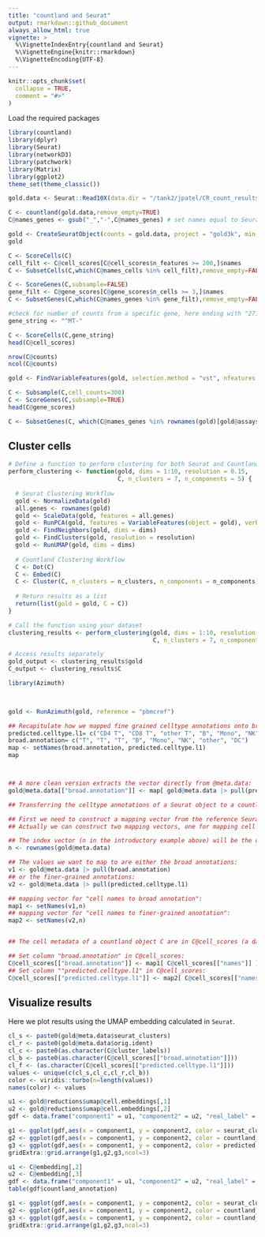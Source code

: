 ```yaml
---
title: "countland and Seurat"
output: rmarkdown::github_document
always_allow_html: true
vignette: >
  %\VignetteIndexEntry{countland and Seurat}
  %\VignetteEngine{knitr::rmarkdown}
  %\VignetteEncoding{UTF-8}
---
```


```r
knitr::opts_chunk$set(
  collapse = TRUE,
  comment = "#>"
)
```



Load the required packages

```r

library(countland)
library(dplyr)
library(Seurat)
library(networkD3)
library(patchwork)
library(Matrix)
library(ggplot2)
theme_set(theme_classic())

```



```r

gold.data <- Seurat::Read10X(data.dir = "/tank2/jpatel/CR_count_results/Pooled_Samples/4plex_subpool1_run1_count/outs/filtered_feature_bc_matrix")

```



```r
C <- countland(gold.data,remove_empty=TRUE)
C@names_genes <- gsub("_","-",C@names_genes) # set names equal to Seurat
```



```r
gold <- CreateSeuratObject(counts = gold.data, project = "gold3k", min.cells = 3, min.features = 200)
gold

C <- ScoreCells(C)
cell_filt <- C@cell_scores[C@cell_scores$n_features >= 200,]$names
C <- SubsetCells(C,which(C@names_cells %in% cell_filt),remove_empty=FALSE)

C <- ScoreGenes(C,subsample=FALSE)
gene_filt <- C@gene_scores[C@gene_scores$n_cells >= 3,]$names
C <- SubsetGenes(C,which(C@names_genes %in% gene_filt),remove_empty=FALSE)
```



```r
#check for number of counts from a specific gene, here ending with "271254"
gene_string <- "^MT-"

C <- ScoreCells(C,gene_string)
head(C@cell_scores)
```


```r

nrow(C@counts)
ncol(C@counts)

```



```r
gold <- FindVariableFeatures(gold, selection.method = "vst", nfeatures = 2000)
```



```r
C <- Subsample(C,cell_counts=300)
C <- ScoreGenes(C,subsample=TRUE)
head(C@gene_scores)
```




```r
C <- SubsetGenes(C, which(C@names_genes %in% rownames(gold)[gold@assays$RNA@meta.data$vf_vst_counts_variable]))

```


## Cluster cells

```r
# Define a function to perform clustering for both Seurat and Countland
perform_clustering <- function(gold, dims = 1:10, resolution = 0.15, 
                               C, n_clusters = 7, n_components = 5) {
  
  # Seurat Clustering Workflow
  gold <- NormalizeData(gold)
  all.genes <- rownames(gold)
  gold <- ScaleData(gold, features = all.genes)
  gold <- RunPCA(gold, features = VariableFeatures(object = gold), verbose = FALSE)
  gold <- FindNeighbors(gold, dims = dims)
  gold <- FindClusters(gold, resolution = resolution)
  gold <- RunUMAP(gold, dims = dims)
  
  # Countland Clustering Workflow
  C <- Dot(C)
  C <- Embed(C)
  C <- Cluster(C, n_clusters = n_clusters, n_components = n_components)
  
  # Return results as a list
  return(list(gold = gold, C = C))
}
```


```r

# Call the function using your dataset
clustering_results <- perform_clustering(gold, dims = 1:10, resolution = 0.15, 
                                         C, n_clusters = 7, n_components = 5)

# Access results separately
gold_output <- clustering_results$gold
C_output <- clustering_results$C
```



```r

library(Azimuth)


  
gold <- RunAzimuth(gold, reference = "pbmcref")


```


```r
## Recapitulate how we mapped fine grained celltype annotations onto broad annotations:
predicted.celltype.l1= c("CD4 T", "CD8 T", "other T", "B", "Mono", "NK", "other", "DC")
broad.annotation= c("T", "T", "T", "B", "Mono", "NK", "other", "DC")
map <- setNames(broad.annotation, predicted.celltype.l1)
map



## A more clean version extracts the vector directly from @meta.data:
gold@meta.data[["broad.annotation"]] <- map[ gold@meta.data |> pull(predicted.celltype.l1) ]

```


```r

## Transferring the celltype annotations of a Seurat object to a countland object:

## First we need to construct a mapping vector from the reference Seurat object.
## Actually we can construct two mapping vectors, one for mapping cell names to broad celltypes, and one for mapping to the finer-grained predicted.celltype.l1.

## The index vector (n in the introductory example above) will be the cell names, which is the rownames of seurat_obj@meta.data :
n <- rownames(gold@meta.data)

## The values we want to map to are either the broad annotations:
v1 <- gold@meta.data |> pull(broad.annotation)
## or the finer-grained annotations:
v2 <- gold@meta.data |> pull(predicted.celltype.l1)

## mapping vector for "cell names to broad annotation":
map1 <- setNames(v1,n)
## mapping vector for "cell names to finer-grained annotation":
map2 <- setNames(v2,n)


## The cell metadata of a countland object C are in C@cell_scores (a data.frame). The cell names are in column "names" of this table.

## Set column "broad.annotation" in C@cell_scores:
C@cell_scores[["broad.annotation"]] <- map1[ C@cell_scores[["names"]] ]
## Set column ""predicted.celltype.l1" in C@cell_scores:
C@cell_scores[["predicted.celltype.l1"]] <- map2[ C@cell_scores[["names"]] ]

```


## Visualize results

Here we plot results using the UMAP embedding calculated in `Seurat`.

```r

cl_s <- paste0(gold@meta.data$seurat_clusters)
cl_r <- paste0(gold@meta.data$orig.ident)
cl_c <- paste0(as.character(C@cluster_labels))
cl_b <- paste0(as.character(C@cell_scores[["broad.annotation"]]))
cl_f <- (as.character(C@cell_scores[["predicted.celltype.l1"]]))
values <- unique(c(cl_s,cl_c,cl_r,cl_b))
color <- viridis::turbo(n=length(values))
names(color) <- values

u1 <- gold@reductions$umap@cell.embeddings[,1]
u2 <- gold@reductions$umap@cell.embeddings[,2]
gdf <- data.frame("component1" = u1, "component2" = u2, "real_label" = cl_r, "seurat_clusters" = cl_s, "countland_clusters" = cl_c, "countland_annotation" = cl_b, "predicted.celltype.l1" = cl_f)

g1 <- ggplot(gdf,aes(x = component1, y = component2, color = seurat_clusters)) + geom_point(size=1) + theme("legend.position" = "top") + ggtitle("Seurat clustering")
g2 <- ggplot(gdf,aes(x = component1, y = component2, color = countland_clusters)) + geom_point(size=1) +  theme("legend.position" = "top") + ggtitle("countland clustering")
g3 <- ggplot(gdf,aes(x = component1, y = component2, color = predicted.celltype.l1)) + geom_point(size=1) + theme("legend.position" = "top") + ggtitle("ground truth")
gridExtra::grid.arrange(g1,g2,g3,ncol=3)

```




```r
u1 <- C@embedding[,2]
u2 <- C@embedding[,3]
gdf <- data.frame("component1" = u1, "component2" = u2, "real_label" = cl_r, "seurat_clusters" = cl_s, "countland_clusters" = cl_c, "countland_annotation" = cl_b)
table(gdf$countland_annotation)

g1 <- ggplot(gdf,aes(x = component1, y = component2, color = seurat_clusters)) + geom_point(size=1) +  theme("legend.position" = "top") + ggtitle("Seurat clustering") 
g2 <- ggplot(gdf,aes(x = component1, y = component2, color = countland_clusters)) + geom_point(size=1) +  theme("legend.position" = "top") + ggtitle("countland clustering")
g3 <- ggplot(gdf,aes(x = component1, y = component2, color = countland_annotation)) + geom_point(size=1)  + theme("legend.position" = "top") + ggtitle("ground truth")
gridExtra::grid.arrange(g1,g2,g3,ncol=3)
```





